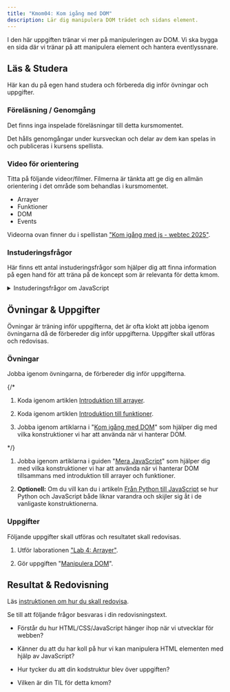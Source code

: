 ```yaml
---
title: "Kmom04: Kom igång med DOM" 
description: Lär dig manipulera DOM trädet och sidans element.
---
```





I den här uppgiften tränar vi mer på manipuleringen av DOM. Vi ska bygga en sida där vi tränar på att manipulera element och hantera eventlyssnare.



## Läs & Studera

Här kan du på egen hand studera och förbereda dig inför övningar och uppgifter.




### Föreläsning / Genomgång

Det finns inga inspelade föreläsningar till detta kursmomentet.

Det hålls genomgångar under kursveckan och delar av dem kan spelas in och publiceras i kursens spellista.



### Video för orientering

Titta på följande videor/filmer. Filmerna är tänkta att ge dig en allmän orientering i det område som behandlas i kursmomentet.

* Arrayer
* Funktioner
* DOM
* Events 

Videorna ovan finner du i spellistan ["Kom igång med js - webtec 2025"](https://www.youtube.com/watch?v=ZfK9H6555xo&list=PLKtP9l5q3ce-IVBzwNsm32_cxxscvpc-W).



### Instuderingsfrågor

Här finns ett antal instuderingsfrågor som hjälper dig att finna information på egen hand för att träna på de koncept som är relevanta för detta kmom.

<details>
<summary>Instuderingsfrågor om JavaScript</summary>

1. Vad är en array i JavaScript?

2. Vad är DOM i JavaScript?

3. På vilka sätt kan jag nå ett html element från JavaScript?

4. Vad är en funktion i JavaScript?

5. Vad menas med callback i en eventlyssnare i JavaScript?

</details>



## Övningar & Uppgifter

Övningar är träning inför uppgifterna, det är ofta klokt att jobba igenom övningarna då de förbereder dig inför uppgifterna. Uppgifter skall utföras och redovisas.



### Övningar

Jobba igenom övningarna, de förbereder dig inför uppgifterna.

{/*

1. Koda igenom artiklen [Introduktion till arrayer](/website/laromaterial/ovning/kmom04/arrays). 

1. Koda igenom artiklen [Introduktion till funktioner](/website/laromaterial/ovning/kmom04/funktioner).  

1. Jobba igenom artiklarna i "[Kom igång med DOM](/website/laromaterial/ovning/mera-javascript/)" som hjälper dig med vilka konstruktioner vi har att använda när vi hanterar DOM.

*/}

1. Jobba igenom artiklarna i guiden "[Mera JavaScript](/website/laromaterial/ovning/mera-javascript/)" som hjälper dig med vilka konstruktioner vi har att använda när vi hanterar DOM tillsammans med introduktion till arrayer och funktioner. 

1. **Optionell:** Om du vill kan du i artikeln [Från Python till JavaScript](/website/laromaterial/ovning/kom-igang-med-javascript/python-to-js) se hur Python och JavaScript både liknar varandra och skijler sig åt i de vanligaste konstruktionerna.



### Uppgifter

Följande uppgifter skall utföras och resultatet skall redovisas.

1. Utför laborationen ["Lab 4: Arrayer"](/website/laromaterial/lab/lab_04/readme/).

1. Gör uppgiften "[Manipulera DOM](/website/laromaterial/uppgift/kmom04-dom)".



## Resultat & Redovisning

Läs [instruktionen om hur du skall redovisa](/website/laromaterial/instruktion/resultat-och-redovisning).

Se till att följande frågor besvaras i din redovisningstext.

* Förstår du hur HTML/CSS/JavaScript hänger ihop när vi utvecklar för webben?

* Känner du att du har koll på hur vi kan manipulera HTML elementen med hjälp av JavaScript?

* Hur tycker du att din kodstruktur blev över uppgiften?

* Vilken är din TIL för detta kmom?
